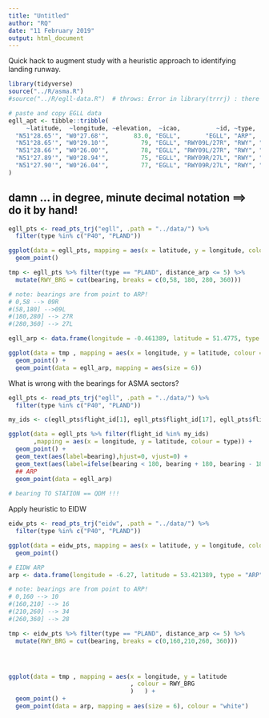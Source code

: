 ```yaml
---
title: "Untitled"
author: "RQ"
date: "11 February 2019"
output: html_document
---
```


Quick hack to augment study with a heuristic approach to identifying landing runway.

```r
library(tidyverse)
source("../R/asma.R")
#source("../R/egll-data.R")  # throws: Error in library(trrrj) : there is no package called ‘trrrj’
```
```r
# paste and copy EGLL data
egll_apt <- tibble::tribble(
     ~latitude,  ~longitude, ~elevation,  ~icao,          ~id, ~type,        ~name,
  "N51°28.65'", "W0°27.68'",       83.0, "EGLL",       "EGLL", "ARP",   "EGLL ARP",
  "N51°28.65'", "W0°29.10'",         79, "EGLL", "RWY09L/27R", "RWY", "Runway 09L",
  "N51°28.66'", "W0°26.00'",         78, "EGLL", "RWY09L/27R", "RWY", "Runway 27R",
  "N51°27.89'", "W0°28.94'",         75, "EGLL", "RWY09R/27L", "RWY", "Runway 09R",
  "N51°27.90'", "W0°26.04'",         77, "EGLL", "RWY09R/27L", "RWY", "Runway 27L"
)
```

## damn ... in degree, minute decimal notation ==> do it by hand!



```r
egll_pts <- read_pts_trj("egll", .path = "../data/") %>%
  filter(type %in% c("P40", "PLAND"))
```

```r
ggplot(data = egll_pts, mapping = aes(x = latitude, y = longitude, colour = type)) +
  geom_point()
```

```r
tmp <- egll_pts %>% filter(type == "PLAND", distance_arp <= 5) %>%
  mutate(RWY_BRG = cut(bearing, breaks = c(0,58, 180, 280, 360)))

# note: bearings are from point to ARP!
# 0,58 --> 09R
#(58,180] -->09L
#(180,280] --> 27R
#(280,360] --> 27L

egll_arp <- data.frame(longitude = -0.461389, latitude = 51.4775, type = "ARP", RWY_BRG = NA)   

ggplot(data = tmp , mapping = aes(x = longitude, y = latitude, colour = RWY_BRG)) +
  geom_point() +
  geom_point(data = egll_arp, mapping = aes(size = 6))
```




What is wrong with the bearings for ASMA sectors?

```r
egll_pts <- read_pts_trj("egll", .path = "../data/") %>%
  filter(type %in% c("P40", "PLAND"))
```

```r
my_ids <- c(egll_pts$flight_id[1], egll_pts$flight_id[17], egll_pts$flight_id[1723])

ggplot(data = egll_pts %>% filter(flight_id %in% my_ids)
       ,mapping = aes(x = longitude, y = latitude, colour = type)) +
  geom_point() + 
  geom_text(aes(label=bearing),hjust=0, vjust=0) +
  geom_text(aes(label=ifelse(bearing < 180, bearing + 180, bearing - 180)),hjust = -0.1 , vjust = 0.9, colour = "blue")
  ## ARP
  geom_point(data = egll_arp)
  
# bearing TO STATION == QDM !!!
```

Apply heuristic to EIDW

```r
eidw_pts <- read_pts_trj("eidw", .path = "../data/") %>%
  filter(type %in% c("P40", "PLAND"))
```

```r
ggplot(data = eidw_pts, mapping = aes(x = latitude, y = longitude, colour = type)) +
  geom_point()
```

```r
# EIDW ARP
arp <- data.frame(longitude = -6.27, latitude = 53.421389, type = "ARP", RWY_BRG = NA)   

# note: bearings are from point to ARP!
# 0,160 --> 10
#(160,210] --> 16
#(210,260] --> 34
#(260,360] --> 28

tmp <- eidw_pts %>% filter(type == "PLAND", distance_arp <= 5) %>%
  mutate(RWY_BRG = cut(bearing, breaks = c(0,160,210,260, 360)))




ggplot(data = tmp , mapping = aes(x = longitude, y = latitude
                                  , colour = RWY_BRG
                                  )   ) +
  geom_point() +
  geom_point(data = arp, mapping = aes(size = 6), colour = "white")
```
